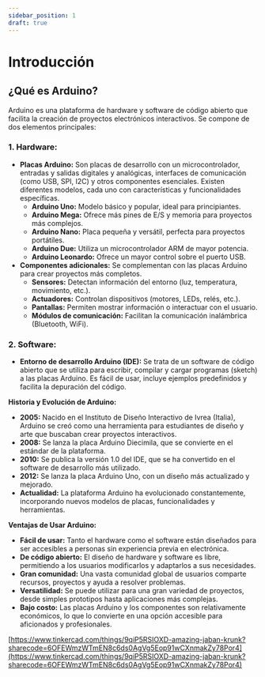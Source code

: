 ```yaml
---
sidebar_position: 1
draft: true
---
```


# Introducción

## ¿Qué es Arduino?

Arduino es una plataforma de hardware y software de código abierto que facilita la creación de proyectos electrónicos interactivos. Se compone de dos elementos principales:

### **1. Hardware:**


* **Placas Arduino:** Son placas de desarrollo con un microcontrolador, entradas y salidas digitales y analógicas, interfaces de comunicación (como USB, SPI, I2C) y otros componentes esenciales. Existen diferentes modelos, cada uno con características y funcionalidades específicas.
    * **Arduino Uno:**  Modelo básico y popular, ideal para principiantes.
    * **Arduino Mega:** Ofrece más pines de E/S y memoria para proyectos más complejos.
    * **Arduino Nano:** Placa pequeña y versátil, perfecta para proyectos portátiles.
    * **Arduino Due:**  Utiliza un microcontrolador ARM de mayor potencia.
    * **Arduino Leonardo:** Ofrece un mayor control sobre el puerto USB.
* **Componentes adicionales:**  Se complementan con las placas Arduino para crear proyectos más completos.
    * **Sensores:** Detectan información del entorno (luz, temperatura, movimiento, etc.).
    * **Actuadores:** Controlan dispositivos (motores, LEDs, relés, etc.).
    * **Pantallas:** Permiten mostrar información o interactuar con el usuario.
    * **Módulos de comunicación:** Facilitan la comunicación inalámbrica (Bluetooth, WiFi).

### **2. Software:**

* **Entorno de desarrollo Arduino (IDE):** Se trata de un software de código abierto que se utiliza para escribir, compilar y cargar programas (sketch) a las placas Arduino. Es fácil de usar,  incluye ejemplos predefinidos y facilita la depuración del código.

**Historia y Evolución de Arduino:**

* **2005:** Nacido en el Instituto de Diseño Interactivo de Ivrea (Italia), Arduino se creó como una herramienta para estudiantes de diseño y arte que buscaban crear proyectos interactivos.
* **2008:**  Se lanza la placa Arduino Diecimila, que se convierte en el estándar de la plataforma.
* **2010:** Se publica la versión 1.0 del IDE, que se ha convertido en el software de desarrollo más utilizado.
* **2012:** Se lanza la placa Arduino Uno, con un diseño más actualizado y mejorado.
* **Actualidad:** La plataforma Arduino ha evolucionado constantemente, incorporando nuevos modelos de placas, funcionalidades y herramientas.

**Ventajas de Usar Arduino:**

* **Fácil de usar:**  Tanto el hardware como el software están diseñados para ser accesibles a personas sin experiencia previa en electrónica.
* **De código abierto:**  El diseño de hardware y software es libre, permitiendo a los usuarios modificarlos y adaptarlos a sus necesidades.
* **Gran comunidad:**  Una vasta comunidad global de usuarios comparte recursos, proyectos y ayuda a resolver problemas.
* **Versatilidad:**  Se puede utilizar para una gran variedad de proyectos, desde simples prototipos hasta aplicaciones más complejas.
* **Bajo costo:**  Las placas Arduino y los componentes son relativamente económicos, lo que lo convierte en una opción accesible para aficionados y profesionales.

[https://www.tinkercad.com/things/9qiP5RSIOXD-amazing-jaban-krunk?sharecode=6OFEWmzWTmEN8c6ds0AgVg5Eop91wCXnmakZy78Por4](https://www.tinkercad.com/things/9qiP5RSIOXD-amazing-jaban-krunk?sharecode=6OFEWmzWTmEN8c6ds0AgVg5Eop91wCXnmakZy78Por4)